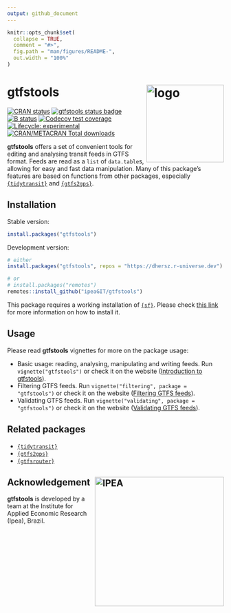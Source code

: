 ```yaml
---
output: github_document
---
```


```r
knitr::opts_chunk$set(
  collapse = TRUE,
  comment = "#>",
  fig.path = "man/figures/README-",
  out.width = "100%"
)
```

# gtfstools <img align="right" src="man/figures/logo.png?raw=true" alt="logo" width="180"> 

[![CRAN status](https://www.r-pkg.org/badges/version/gtfstools)](https://CRAN.R-project.org/package=gtfstools)
[![gtfstools status badge](https://dhersz.r-universe.dev/badges/gtfstools)](https://dhersz.r-universe.dev)
[![B status](https://github.com/ipeaGIT/gtfstools/workflows/check/badge.svg)](https://github.com/ipeaGIT/gtfstools/actions?query=workflow%3Acheck)
[![Codecov test coverage](https://codecov.io/gh/ipeaGIT/gtfstools/branch/main/graph/badge.svg)](https://app.codecov.io/gh/ipeaGIT/gtfstools?branch=main)
[![Lifecycle: experimental](https://lifecycle.r-lib.org/articles/figures/lifecycle-stable.svg)](https://lifecycle.r-lib.org/articles/stages.html)
[![CRAN/METACRAN Total downloads](http://cranlogs.r-pkg.org/badges/grand-total/gtfstools?color=yellow)](https://CRAN.R-project.org/package=gtfstools)

**gtfstools** offers a set of convenient tools for editing and analysing
transit feeds in GTFS format. Feeds are read as a `list` of `data.table`s,
allowing for easy and fast data manipulation. Many of this package's features
are based on functions from other packages, especially
[`{tidytransit}`](https://github.com/r-transit/tidytransit) and
[`{gtfs2gps}`](https://github.com/ipeaGIT/gtfs2gps).

## Installation

Stable version:

```r
install.packages("gtfstools")
```

Development version:

```r
# either
install.packages("gtfstools", repos = "https://dhersz.r-universe.dev")

# or
# install.packages("remotes")
remotes::install_github("ipeaGIT/gtfstools")
```

This package requires a working installation of
[`{sf}`](https://github.com/r-spatial/sf). Please check [this
link](https://github.com/r-spatial/sf#installing) for more information on how
to install it.

## Usage

Please read **gtfstools** vignettes for more on the package usage:

- Basic usage: reading, analysing, manipulating and writing feeds. Run
  `vignette("gtfstools")` or check it on the website ([Introduction to
  gtfstools](https://ipeagit.github.io/gtfstools/articles/gtfstools.html)).
- Filtering GTFS feeds. Run `vignette("filtering", package = "gtfstools")` or
  check it on the website ([Filtering GTFS
  feeds](https://ipeagit.github.io/gtfstools/articles/filtering.html)).
- Validating GTFS feeds. Run `vignette("validating", package = "gtfstools")` or
  check it on the website ([Validating GTFS
  feeds](https://ipeagit.github.io/gtfstools/articles/validating.html)).

## Related packages

- [`{tidytransit}`](https://github.com/r-transit/tidytransit)
- [`{gtfs2gps}`](https://github.com/ipeaGIT/gtfs2gps)
- [`{gtfsrouter}`](https://github.com/UrbanAnalyst/gtfsrouter)

## Acknowledgement <a href="https://www.ipea.gov.br"><img align="right" src="man/figures/ipea_logo.png" alt="IPEA" width="300" /></a>

**gtfstools** is developed by a team at the Institute for Applied Economic
Research (Ipea), Brazil.
